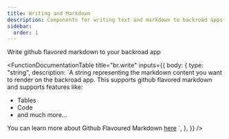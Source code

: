 ```yaml
---
title: Writing and Markdown
description: Components for writing text and markdown to backroad apps
sidebar:
  order: 1
---
```


Write github flavored markdown to your backroad app


<CodePlayground client:only="react" id="stackblitz-starters-hknbys" />

<FunctionDocumentationTable
  title="br.write"
  inputs={{
    body: {
      type: "string",
      description: `A string representing the markdown content you want to render on the backroad app. This supports github flavored markdown and supports features like:
  <ul>
    <li>Tables</li>
    <li>Code</li>
    <li>and much more...</li>
  </ul>
You can learn more about Github Flavoured Markdown <a href="https://github.github.com/gfm/" target="_blank" rel="noreferrer">here</a>
`,
    },
  }}
/>
